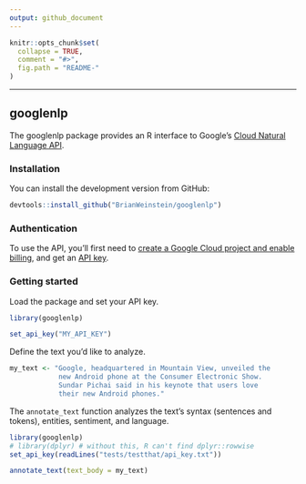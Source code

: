 ```yaml
---
output: github_document
---
```


<!-- README.md is generated from README.Rmd. Please edit that file -->

```r
knitr::opts_chunk$set(
  collapse = TRUE,
  comment = "#>",
  fig.path = "README-"
)
```

---

googlenlp
---

The googlenlp package provides an R interface to Google's [Cloud Natural Language API](https://cloud.google.com/natural-language/).


### Installation

You can install the development version from GitHub:

```r
devtools::install_github("BrianWeinstein/googlenlp")
```


### Authentication

To use the API, you'll first need to [create a Google Cloud project and enable billing](https://cloud.google.com/natural-language/docs/getting-started), and get an [API key](https://cloud.google.com/natural-language/docs/common/auth).


### Getting started

Load the package and set your API key.
```r
library(googlenlp)

set_api_key("MY_API_KEY")
```

Define the text you'd like to analyze.
```r
my_text <- "Google, headquartered in Mountain View, unveiled the
            new Android phone at the Consumer Electronic Show.
            Sundar Pichai said in his keynote that users love
            their new Android phones."
```

The `annotate_text` function analyzes the text's syntax (sentences and tokens), entities, sentiment, and language.

```r
library(googlenlp)
# library(dplyr) # without this, R can't find dplyr::rowwise
set_api_key(readLines("tests/testthat/api_key.txt"))
```

```r
annotate_text(text_body = my_text)
```


